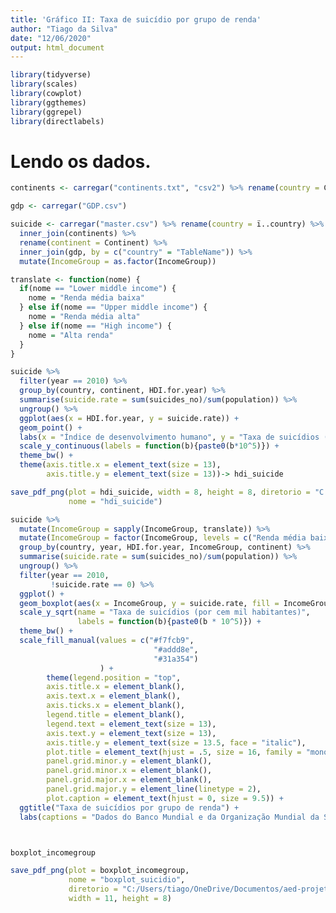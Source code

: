 ```yaml
---
title: 'Gráfico II: Taxa de suicídio por grupo de renda'
author: "Tiago da Silva"
date: "12/06/2020"
output: html_document
---
```


```r
library(tidyverse)
library(scales)
library(cowplot)
library(ggthemes)
library(ggrepel)
library(directlabels)
```

# Lendo os dados.

```r

continents <- carregar("continents.txt", "csv2") %>% rename(country = Country)   #A função carregar() foi definida em graficoI.Rmd.

gdp <- carregar("GDP.csv")

suicide <- carregar("master.csv") %>% rename(country = ï..country) %>%
  inner_join(continents) %>%
  rename(continent = Continent) %>%
  inner_join(gdp, by = c("country" = "TableName")) %>%
  mutate(IncomeGroup = as.factor(IncomeGroup))

```


```r

translate <- function(nome) {
  if(nome == "Lower middle income") {
    nome = "Renda média baixa"
  } else if(nome == "Upper middle income") {
    nome = "Renda média alta"
  } else if(nome == "High income") {
    nome = "Alta renda"
  }
}

suicide %>%
  filter(year == 2010) %>%
  group_by(country, continent, HDI.for.year) %>%
  summarise(suicide.rate = sum(suicides_no)/sum(population)) %>%
  ungroup() %>%
  ggplot(aes(x = HDI.for.year, y = suicide.rate)) +
  geom_point() +
  labs(x = "Índice de desenvolvimento humano", y = "Taxa de suicídios (por cem mil habitantes)") +
  scale_y_continuous(labels = function(b){paste0(b*10^5)}) +
  theme_bw() +
  theme(axis.title.x = element_text(size = 13),
        axis.title.y = element_text(size = 13))-> hdi_suicide

save_pdf_png(plot = hdi_suicide, width = 8, height = 8, diretorio = "C:/Users/tiago/OneDrive/Documentos/aed-projeto.suicidio/output",
             nome = "hdi_suicide")

suicide %>%
  mutate(IncomeGroup = sapply(IncomeGroup, translate)) %>%
  mutate(IncomeGroup = factor(IncomeGroup, levels = c("Renda média baixa", "Renda média alta", "Alta renda"))) %>%
  group_by(country, year, HDI.for.year, IncomeGroup, continent) %>%
  summarise(suicide.rate = sum(suicides_no)/sum(population)) %>%
  ungroup() %>%
  filter(year == 2010,
         !suicide.rate == 0) %>%
  ggplot() +
  geom_boxplot(aes(x = IncomeGroup, y = suicide.rate, fill = IncomeGroup)) +
  scale_y_sqrt(name = "Taxa de suicídios (por cem mil habitantes)",
               labels = function(b){paste0(b * 10^5)}) +
  theme_bw() +
  scale_fill_manual(values = c("#f7fcb9",
                                "#addd8e",
                                "#31a354")
                    ) +
        theme(legend.position = "top",
        axis.title.x = element_blank(),
        axis.text.x = element_blank(),
        axis.ticks.x = element_blank(),
        legend.title = element_blank(),
        legend.text = element_text(size = 13),
        axis.text.y = element_text(size = 13),
        axis.title.y = element_text(size = 13.5, face = "italic"),
        plot.title = element_text(hjust = .5, size = 16, family = "mono", face = "bold"),
        panel.grid.minor.y = element_blank(),
        panel.grid.minor.x = element_blank(),
        panel.grid.major.x = element_blank(),
        panel.grid.major.y = element_line(linetype = 2),
        plot.caption = element_text(hjust = 0, size = 9.5)) +
  ggtitle("Taxa de suicídios por grupo de renda") +
  labs(captions = "Dados do Banco Mundial e da Organização Mundial da Saúde.") -> boxplot_incomegroup



boxplot_incomegroup

save_pdf_png(plot = boxplot_incomegroup,
             nome = "boxplot_suicidio",
             diretorio = "C:/Users/tiago/OneDrive/Documentos/aed-projeto.suicidio/output",
             width = 11, height = 8)




```